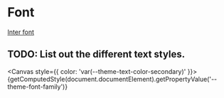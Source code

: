 
<Meta title="owncast/Style Guide/Typography" />

# Font

[Inter font](https://rsms.me/inter/)

## TODO: List out the different text styles.

<Canvas style={{ color: 'var(--theme-text-color-secondary)' }}>
  {getComputedStyle(document.documentElement).getPropertyValue('--theme-font-family')}
</Canvas>
